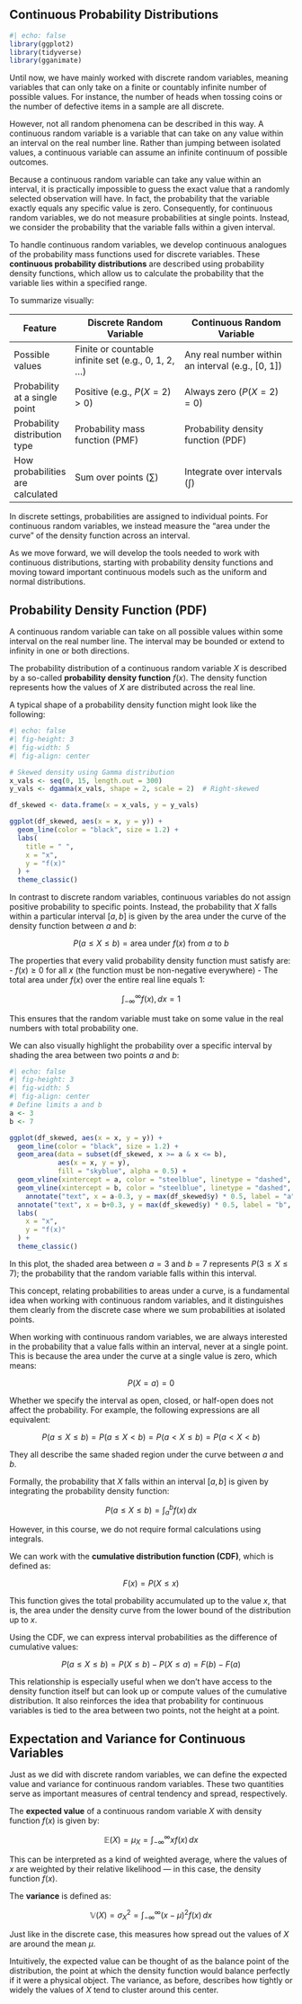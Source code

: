 ## Continuous Probability Distributions  {#sec-cont}
```r
#| echo: false
library(ggplot2)
library(tidyverse)
library(gganimate)
```


Until now, we have mainly worked with discrete random variables, meaning variables that can only take on a finite or countably infinite number of possible values. For instance, the number of heads when tossing coins or the number of defective items in a sample are all discrete.

However, not all random phenomena can be described in this way. A continuous random variable is a variable that can take on any value within an interval on the real number line. Rather than jumping between isolated values, a continuous variable can assume an infinite continuum of possible outcomes.

Because a continuous random variable can take any value within an interval, it is practically impossible to guess the exact value that a randomly selected observation will have. In fact, the probability that the variable exactly equals any specific value is zero. Consequently, for continuous random variables, we do not measure probabilities at single points. Instead, we consider the probability that the variable falls within a given interval.

To handle continuous random variables, we develop continuous analogues of the probability mass functions used for discrete variables. These **continuous probability distributions** are described using probability density functions, which allow us to calculate the probability that the variable lies within a specified range.

To summarize visually:

| Feature                   | Discrete Random Variable                                | Continuous Random Variable                                |
|----------------------------|---------------------------------------------------------|-----------------------------------------------------------|
| Possible values            | Finite or countable infinite set (e.g., 0, 1, 2, ...)    | Any real number within an interval (e.g., [0, 1])         |
| Probability at a single point | Positive (e.g., $P(X = 2) > 0$)                        | Always zero ($P(X = 2) = 0$)                              |
| Probability distribution type | Probability mass function (PMF)                      | Probability density function (PDF)                        |
| How probabilities are calculated | Sum over points     ($\sum$)                              | Integrate over intervals    ($\int$)                             |

In discrete settings, probabilities are assigned to individual points. For continuous random variables, we instead measure the "area under the curve" of the density function across an interval.

As we move forward, we will develop the tools needed to work with continuous distributions, starting with probability density functions and moving toward important continuous models such as the uniform and normal distributions.

## Probability Density Function (PDF)
A continuous random variable can take on all possible values within some interval on the real number line. The interval may be bounded or extend to infinity in one or both directions.

The probability distribution of a continuous random variable $X$ is described by a so-called **probability density function** $f(x)$. The density function represents how the values of $X$ are distributed across the real line.

A typical shape of a probability density function might look like the following:

```r
#| echo: false
#| fig-height: 3
#| fig-width: 5
#| fig-align: center

# Skewed density using Gamma distribution
x_vals <- seq(0, 15, length.out = 300)
y_vals <- dgamma(x_vals, shape = 2, scale = 2)  # Right-skewed

df_skewed <- data.frame(x = x_vals, y = y_vals)

ggplot(df_skewed, aes(x = x, y = y)) +
  geom_line(color = "black", size = 1.2) +
  labs(
    title = " ",
    x = "x",
    y = "f(x)"
  ) +
  theme_classic()
```
In contrast to discrete random variables, continuous variables do not assign positive probability to specific points. Instead, the probability that $X$ falls within a particular interval $[a, b]$ is given by the area under the curve of the density function between $a$ and $b$:

$$
P(a \leq X \leq b) = \text{area under } f(x) \text{ from } a \text{ to } b
$$

The properties that every valid probability density function must satisfy are:
	- $f(x) \geq 0$ for all $x$ (the function must be non-negative everywhere)
	- The total area under $f(x)$ over the entire real line equals 1:

$$
\int_{-\infty}^{\infty} f(x) , dx = 1
$$

This ensures that the random variable must take on some value in the real numbers with total probability one.

We can also visually highlight the probability over a specific interval by shading the area between two points $a$ and $b$:

```r
#| echo: false
#| fig-height: 3
#| fig-width: 5
#| fig-align: center
# Define limits a and b
a <- 3
b <- 7

ggplot(df_skewed, aes(x = x, y = y)) +
  geom_line(color = "black", size = 1.2) +
  geom_area(data = subset(df_skewed, x >= a & x <= b),
            aes(x = x, y = y),
            fill = "skyblue", alpha = 0.5) +
  geom_vline(xintercept = a, color = "steelblue", linetype = "dashed", size = 1) +
  geom_vline(xintercept = b, color = "steelblue", linetype = "dashed", size = 1) +
    annotate("text", x = a-0.3, y = max(df_skewed$y) * 0.5, label = "a", color = "steelblue", size = 5) +
  annotate("text", x = b+0.3, y = max(df_skewed$y) * 0.5, label = "b", color = "steelblue", size = 5) +
  labs(
    x = "x",
    y = "f(x)"
  ) +
  theme_classic()
```

In this plot, the shaded area between $a = 3$ and $b = 7$ represents $P(3 \leq X \leq 7)$; the probability that the random variable falls within this interval.

This concept, relating probabilities to areas under a curve, is a fundamental idea when working with continuous random variables, and it distinguishes them clearly from the discrete case where we sum probabilities at isolated points.

When working with continuous random variables, we are always interested in the probability that a value falls within an interval, never at a single point. This is because the area under the curve at a single value is zero, which means:

$$
P(X = a) = 0
$$

Whether we specify the interval as open, closed, or half-open does not affect the probability. For example, the following expressions are all equivalent:

$$
P(a \leq X \leq b) = P(a \leq X < b) = P(a < X \leq b) = P(a < X < b)
$$

They all describe the same shaded region under the curve between $a$ and $b$.

Formally, the probability that $X$ falls within an interval $[a, b]$ is given by integrating the probability density function:

$$
P(a \leq X \leq b) = \int_a^b f(x) \, dx
$$

However, in this course, we do not require formal calculations using integrals. 

We can work with the **cumulative distribution function (CDF)**, which is defined as:

$$
F(x) = P(X \leq x)
$$

This function gives the total probability accumulated up to the value $x$, that is, the area under the density curve from the lower bound of the distribution up to $x$.

Using the CDF, we can express interval probabilities as the difference of cumulative values:

$$
P(a \leq X \leq b) = P(X \leq b) - P(X \leq a) = F(b) - F(a)
$$

This relationship is especially useful when we don’t have access to the density function itself but can look up or compute values of the cumulative distribution. It also reinforces the idea that probability for continuous variables is tied to the area between two points, not the height at a point.

## Expectation and Variance for Continuous Variables
Just as we did with discrete random variables, we can define the expected value and variance for continuous random variables. These two quantities serve as important measures of central tendency and spread, respectively.

The **expected value** of a continuous random variable $X$ with density function $f(x)$ is given by:

$$
\mathbb{E}(X) = \mu_X = \int_{-\infty}^{\infty} x f(x) \, dx
$$

This can be interpreted as a kind of weighted average, where the values of $x$ are weighted by their relative likelihood — in this case, the density function $f(x)$.

The **variance** is defined as:

$$
\mathbb{V}(X) = \sigma_X^2 = \int_{-\infty}^{\infty} (x - \mu)^2 f(x) \, dx
$$

Just like in the discrete case, this measures how spread out the values of $X$ are around the mean $\mu$.

Intuitively, the expected value can be thought of as the balance point of the distribution, the point at which the density function would balance perfectly if it were a physical object. The variance, as before, describes how tightly or widely the values of $X$ tend to cluster around this center.
